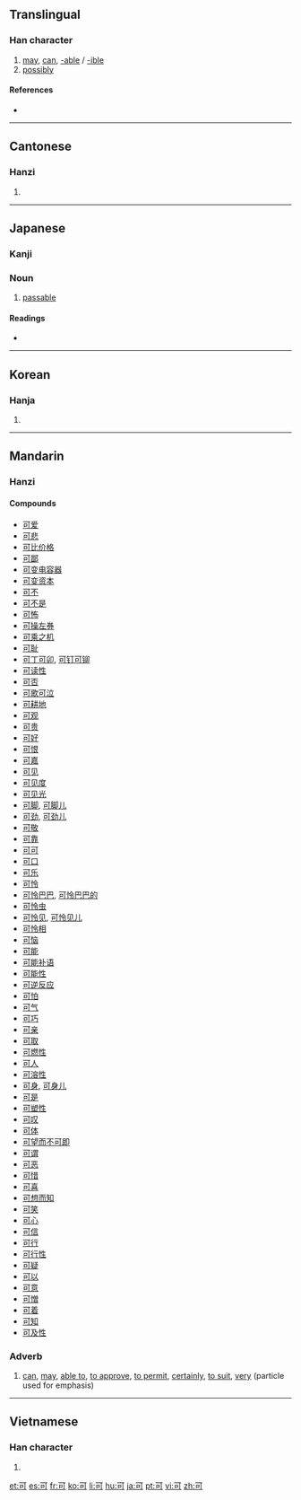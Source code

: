 ==Translingual==
{{stroke order|type=animate}}

===Han character===
{{Han char|rn=30|rad=口|as=02|sn=5|four=1062<sub>0</sub>|canj=一弓口 (MNR)|ids=⿹[[丁]][[口]]}}

# [[may]], [[can]], [[-able]] / [[-ible]]
# [[possibly]]

====References====
* {{Han ref|kx=0172.120|dkj=03245|dj=0383.070|hdz=10567.070|uh=53EF|ud=21487|bh=A569|bd=42345}}

----

==Cantonese==

===Hanzi===
{{yue-hanzi|jyut=|y=[[hak1]], [[ho2]]}}

# {{defn|Cantonese|sort=口02}}

----

==Japanese==

===Kanji===
{{ja-kanji|grade=5|rs=口02}}

===Noun===
{{ja-noun|k|hira=か|rom=ka}}

# [[passable]]

====Readings====
* {{ja-readings|on=[[か]] (ka), [[こく]] (koku)|kun=[[よい]] (yoi), [[べし]] (beshi), [[ばかり]] (bakari)}}

----

==Korean==

===Hanja===
{{ko-hanja|hangeul=[[가]], [[극]]|rv=ga, geuk|mr=ka, kŭk}}

# {{defn|Korean|sort=口02}}

----

==Mandarin==

===Hanzi===
{{cmn-hanzi|pin=[[kě]] ([[ke3]])|wg=[[k'o3|k'o<sup>3</sup>]]}}

====Compounds====
* [[可爱]]
* [[可悲]]
* [[可比价格]]
* [[可鄙]]
* [[可变电容器]]
* [[可变资本]]
* [[可不]]
* [[可不是]]
* [[可怖]]
* [[可操左券]]
* [[可乘之机]]
* [[可耻]]
* [[可丁可卯]], [[可钉可铆]]
* [[可读性]]
* [[可否]]
* [[可歌可泣]]
* [[可耕地]]
* [[可观]]
* [[可贵]]
* [[可好]]
* [[可恨]]
* [[可嘉]]
* [[可见]]
* [[可见度]]
* [[可见光]]
* [[可脚]], [[可脚儿]]
* [[可劲]], [[可劲儿]]
* [[可敬]]
* [[可靠]]
* [[可可]]
* [[可口]]
* [[可乐]]
* [[可怜]]
* [[可怜巴巴]], [[可怜巴巴的]]
* [[可怜虫]]
* [[可怜见]], [[可怜见儿]]
* [[可怜相]]
* [[可恼]]
* [[可能]]
* [[可能补语]]
* [[可能性]]
* [[可逆反应]]
* [[可怕]]
* [[可气]]
* [[可巧]]
* [[可亲]]
* [[可取]]
* [[可燃性]]
* [[可人]]
* [[可溶性]]
* [[可身]], [[可身儿]]
* [[可是]]
* [[可塑性]]
* [[可叹]]
* [[可体]]
* [[可望而不可即]]
* [[可谓]]
* [[可恶]]
* [[可惜]]
* [[可喜]]
* [[可想而知]]
* [[可笑]]
* [[可心]]
* [[可信]]
* [[可行]]
* [[可行性]]
* [[可疑]]
* [[可以]]
* [[可意]]
* [[可憎]]
* [[可着]]
* [[可知]]
* [[可及性]]

===Adverb===
{{cmn-adv|ts|pin=kě|pint=ke3|rs=口02}}

#[[can]], [[may]], [[able to]], [[to approve]], [[to permit]], [[certainly]], [[to suit]], [[very]] (particle used for emphasis)

----

==Vietnamese==

===Han character===
{{vi-hantu|[[khả]], [[khá]]|rs=口02}}

# {{defn|Vietnamese|sort=口02}}

[[et:可]]
[[es:可]]
[[fr:可]]
[[ko:可]]
[[li:可]]
[[hu:可]]
[[ja:可]]
[[pt:可]]
[[vi:可]]
[[zh:可]]